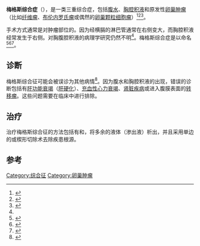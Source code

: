 {{medical}}
{{Otheruses|麦杰综合症|subject=本页主題描述一类妇科疾病|other=同類似名为Meige's syndrome，描述一类肌张力障碍}}
{{Infobox disease |
  Name           = 梅格斯综合症 |
  Image          = |
  Caption        = |
  DiseasesDB     = 7943 |
  ICD10          = {{ICD10|D|27|}} |
  ICD9           = |
  ICDO           = |
  OMIM           = |
  MedlinePlus    = |
  eMedicineSubj  = med |
  eMedicineTopic = 1422 |
  MeshID         = D008539 |
}}
'''梅格斯综合症'''（{{lang-en|Meigs syndrome, Meigs' syndrome}}），是一类三重综合症，包括[[腹水|腹水]]、[[胸腔积液|胸腔积液]]和原发性[[卵巢肿瘤|卵巢肿瘤]]（比如[[纤维瘤|纤维瘤]]、[[布伦内罗氏瘤|布伦内罗氏瘤]]或偶然的[[卵巢颗粒细胞瘤|卵巢颗粒细胞瘤]]）<ref name="ReferenceA">{{EMedicine|article|255450|Meigs syndrome}}</ref><ref name="pmid16515612">{{cite journal |author=Morán-Mendoza A, Alvarado-Luna G, Calderillo-Ruiz G, Serrano-Olvera A, López-Graniel CM, Gallardo-Rincón D |title=Elevated CA125 level associated with Meigs' syndrome: case report and review of the literature |journal=Int. J. Gynecol. Cancer |volume=16 |issue=Suppl 1 |pages=315–318 |year=2006 |pmid=16515612 |doi=10.1111/j.1525-1438.2006.00228.x}}</ref><ref name=shaw>{{cite book|last=Padubidri, Daftary|title=Shaw's Textbook Of Gynaecology, 15e|year=2011|url=https://archive.org/details/howkinsbournesha0000unse|publisher=Elsevier India|isbn=9788131225486|page=[https://archive.org/details/howkinsbournesha0000unse/page/385 385]}}</ref>。

手术方式通常是对肿瘤部位的{{link-en|节段性切除术|Segmental resection}}。因为经横膈的淋巴管通常在右侧变大，而胸腔积液经常发生于右侧。对胸腹腔积液的病理学研究仍然不明<ref name="ReferenceA"/>。梅格斯综合症是以{{link-en|乔·文森特·梅格斯|Joe Vincent Meigs}}命名<ref>{{WhoNamedIt|synd|2351|Meigs' syndrome}}</ref><ref name="pmid10996681">{{cite journal |author=Lurie S |title=Meigs' syndrome: the history of the eponym |journal=Eur. J. Obstet. Gynecol. Reprod. Biol. |volume=92 |issue=2 |pages=199–204 |year=2000 |pmid=10996681 |doi=10.1016/S0301-2115(99)00289-4 |url=http://linkinghub.elsevier.com/retrieve/pii/S0301211599002894 |access-date=2013-10-30 |archive-date=2018-06-05 |archive-url=https://web.archive.org/web/20180605003718/https://linkinghub.elsevier.com/retrieve/pii/S0301211599002894 |dead-url=no }}</ref><ref name="pmid13148256">{{cite journal |author=Meigs JV |title=Fibroma of the ovary with ascites and hydrothorax; Meigs' syndrome |url=https://archive.org/details/sim_american-journal-of-obstetrics-and-gynecology_1954-05_67_5/page/962 |journal=Am. J. Obstet. Gynecol. |volume=67 |issue=5 |pages=962–85 |pmid=13148256 |date=May 1954}}</ref>。

==诊断==
梅格斯综合征可能会被误诊为其他病情<ref name="pmid19161612">{{cite journal |author=Lanitis S, Sivakumar S, Behranwala K, Zacharakis E, Al Mufti R, Hadjiminas DJ |title=A case of Meigs syndrome mimicking metastatic breast carcinoma |journal=World J Surg Oncol |volume=7 |pages=10 |year=2009 |pmid=19161612 |pmc=2633000 |doi=10.1186/1477-7819-7-10 |url=http://www.wjso.com/content/7//10 |access-date=2013-10-30 |archive-date=2019-12-13 |archive-url=https://web.archive.org/web/20191213012723/http://www.wjso.com/content/7//10 |dead-url=no }}</ref>。因为腹水和胸腔积液的出现，错误的诊断包括有[[肝功能衰竭|肝功能衰竭]]（[[肝硬化|肝硬化]]）、[[充血性心力衰竭|充血性心力衰竭]]、[[肾脏疾病|肾脏疾病]]或进入腹膜表面的[[转移瘤|转移瘤]]。这些问题需要在临床中进行排除。

==治疗==
治疗梅格斯综合征的方法包括有{{link-en|胸腔穿刺术|thoracentesis}}和{{link-en|腹腔穿刺术|paracentesis}}，将多余的液体（渗出液）析出，并且采用单边的{{link-en|卵巢切除术|oophorectomy}}或楔形切除术去除疾患根源。

==参考==
{{reflist}}
{{女性生殖道肿瘤}}
{{DEFAULTSORT:Meigs Syndrome}}
[[Category:综合征|Category:综合征]]
[[Category:卵巢肿瘤|Category:卵巢肿瘤]]